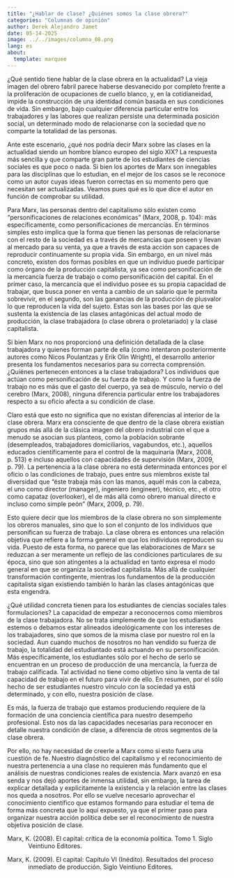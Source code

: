 ```yaml
---
title: "¿Hablar de clase? ¿Quiénes somos la clase obrera?"
categories: "Columnas de opinión"
author: Derek Alejandro Jamet
date: 05-14-2025
image: ../../images/columna_08.png
lang: es
about: 
  template: marquee
---
```


¿Qué sentido tiene hablar de la clase obrera en la actualidad? La vieja imagen del obrero fabril parece haberse desvanecido por completo frente a la proliferación de ocupaciones de cuello blanco, y, en la cotidianeidad, impide la construcción de una identidad común basada en sus condiciones de vida. Sin embargo, bajo cualquier diferencia particular entre los trabajadores y las labores que realizan persiste una determinada posición social, un determinado modo de relacionarse con la sociedad que no comparte la totalidad de las personas.

Ante este escenario, ¿qué nos podría decir Marx sobre las clases en la actualidad siendo un hombre blanco europeo del siglo XIX? La respuesta más sencilla y que comparte gran parte de los estudiantes de ciencias sociales es que poco o nada. Si bien los aportes de Marx son innegables para las disciplinas que lo estudian, en el mejor de los casos se le reconoce como un autor cuyas ideas fueron correctas en su momento pero que necesitan ser actualizadas. Veamos pues qué es lo que dice el autor en función de comprobar su utilidad.

Para Marx, las personas dentro del capitalismo sólo existen como "personificaciones de relaciones económicas" (Marx, 2008, p. 104): más específicamente, como personificaciones de mercancías. En términos simples esto implica que la forma que tienen las personas de relacionarse con el resto de la sociedad es a través de mercancías que poseen y llevan al mercado para su venta, ya que a través de esta acción son capaces de reproducir continuamente su propia vida. Sin embargo, en un nivel más concreto, existen dos formas posibles en que un individuo puede participar como órgano de la producción capitalista, ya sea como personificación de la mercancía fuerza de trabajo o como personificación del capital. En el primer caso, la mercancía que el individuo posee es su propia capacidad de trabajar, que busca poner en venta a cambio de un salario que le permita sobrevivir, en el segundo, son las ganancias de la producción de plusvalor lo que reproducen la vida del sujeto. Estas son las bases por las que se sustenta la existencia de las clases antagónicas del actual modo de producción, la clase trabajadora (o clase obrera o proletariado) y la clase capitalista.

Si bien Marx no nos proporcionó una definición detallada de la clase trabajadora y quienes forman parte de ella (como intentaron posteriormente autores como Nicos Poulantzas y Erik Olin Wright), el desarrollo anterior presenta los fundamentos necesarios para su correcta comprensión. ¿Quiénes pertenecen entonces a la clase trabajadora? Los individuos que actúan como personificación de su fuerza de trabajo. Y como la fuerza de trabajo no es más que el gasto del cuerpo, ya sea de músculo, nervio o del cerebro (Marx, 2008), ninguna diferencia particular entre los trabajadores respecto a su oficio afecta a su condición de clase.

Claro está que esto no significa que no existan diferencias al interior de la clase obrera. Marx era consciente de que dentro de la clase obrera existían grupos más allá de la clásica imagen del obrero industrial con el que a menudo se asocian sus planteos, como la población sobrante (desempleados, trabajadores domiciliarios, vagabundos, etc.), aquellos educados científicamente para el control de la maquinaria (Marx, 2008, p. 513) e incluso aquellos con capacidades de supervisión (Marx, 2009, p. 79). La pertenencia a la clase obrera no está determinada entonces por el oficio o las condiciones de trabajo, pues entre sus miembros existe tal diversidad que "éste trabaja más con las manos, aquél más con la cabeza, el uno como director (manager), ingeniero (engineer), técnico, etc., el otro como capataz (overlooker), el de más allá como obrero manual directo e incluso como simple peón" (Marx, 2009, p. 79).

Esto quiere decir que los miembros de la clase obrera no son simplemente los obreros manuales, sino que lo son el conjunto de los individuos que personifican su fuerza de trabajo. La clase obrera es entonces una relación objetiva que refiere a la forma general en que los individuos reproducen su vida. Puesto de esta forma, no parece que las elaboraciones de Marx se reduzcan a ser meramente un reflejo de las condiciones particulares de su época, sino que son atingentes a la actualidad en tanto expresa el modo general en que se organiza la sociedad capitalista. Más allá de cualquier transformación contingente, mientras los fundamentos de la producción capitalista sigan existiendo también lo harán las clases antagónicas que esta engendra.

¿Qué utilidad concreta tienen para los estudiantes de ciencias sociales tales formulaciones? La capacidad de empezar a reconocernos como miembros de la clase trabajadora. No se trata simplemente de que los estudiantes estemos o debamos estar alineados ideológicamente con los intereses de los trabajadores, sino que somos de la misma clase por nuestro rol en la sociedad. Aun cuando muchos de nosotros no han vendido su fuerza de trabajo, la totalidad del estudiantado está actuando en su personificación. Más específicamente, los estudiantes sólo por el hecho de serlo se encuentran en un proceso de producción de una mercancía, la fuerza de trabajo calificada. Tal actividad no tiene como objetivo sino la venta de tal capacidad de trabajo en el futuro para vivir de ello. En resumen, por el sólo hecho de ser estudiantes nuestro vínculo con la sociedad ya está determinado, y con ello, nuestra posición de clase.

Es más, la fuerza de trabajo que estamos produciendo requiere de la formación de una conciencia científica para nuestro desempeño profesional. Esto nos da las capacidades necesarias para reconocer en detalle nuestra condición de clase, a diferencia de otros segmentos de la clase obrera.

Por ello, no hay necesidad de creerle a Marx como si esto fuera una cuestión de fe. Nuestro diagnóstico del capitalismo y el reconocimiento de nuestra pertenencia a una clase no requieren más fundamento que el análisis de nuestras condiciones reales de existencia. Marx avanzó en esa senda y nos dejó aportes de inmensa utilidad, sin embargo, la tarea de explicar detallada y explícitamente la existencia y la relación entre las clases nos queda a nosotros. Por ello se vuelve necesario aprovechar el conocimiento científico que estamos formando para estudiar el tema de forma más concreta que lo aquí expuesto, ya que el primer paso para organizar nuestra acción política debe ser el reconocimiento de nuestra objetiva posición de clase.

::: {style="margin-left: 0.5in;  text-indent: -0.5in;"}
Marx, K. (2008). El capital: crítica de la economía política. Tomo 1. Siglo Veintiuno Editores.

Marx, K. (2009). El capital: Capítulo VI (Inédito). Resultados del proceso inmediato de producción. Siglo Veintiuno Editores.
:::
